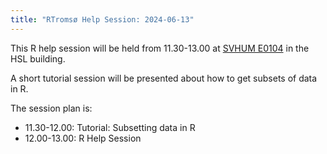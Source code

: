 ```yaml
---
title: "RTromsø Help Session: 2024-06-13"
---
```


This R help session will be held from 11.30-13.00 at [SVHUM E0104](https://link.mazemap.com/BQVLUVT1) in the HSL building.

A short tutorial session will be presented about how to get subsets of data in R.

The session plan is:

-   11.30-12.00: Tutorial: Subsetting data in R
-   12.00-13.00: R Help Session
